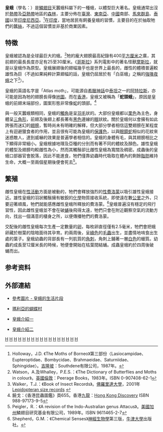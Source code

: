 {{NoteTA
|G1=Butterfly
}}
{{noteTA|G1=U}}
{{Speciesbox 
| taxon = Attacus atlas
| image = [[File:Snake-winged_butterfly.jpg|260px]]
| image_caption = 成蟲
| binomial_authority = [[卡爾·林奈|Linnaeus]], 1758
}}

'''皇蛾'''（學名：{{lang|la|''Attacus atlas''}}）是[[鱗翅目|鱗翅目]]天蠶蛾科屬下的一種蛾，以體型巨大著名。皇蛾通常出沒於[[熱帶|熱帶]]及[[亞熱帶|亞熱帶]]地區的[[森林|森林]]，主要分佈在[[臺灣|臺灣]]、[[東南亞|東南亞]]、[[中國|中國]]南部、[[馬來群島|馬來群島]]、[[泰國|泰國]]以至[[印度尼西亞|印度尼西亞]]。<ref>Holloway，J.D. 《The Moths of Borneo》第三部份〈Lasiocampidae、Eupteroptidae、Bombycidae、Brahmaeidae、Saturniidae、Sphingidae〉。[[吉隆坡|吉隆坡]]：Southdene有限公司，1987年。</ref>在[[印度|印度]]，當地居民有飼養皇蛾的習慣，主要目的在於抽取牠們的蠶[[絲|絲]]，不過這個習慣並非基於商業因素。

== 特徵 ==
皇蛾被認為是全球最巨大的蛾。<ref>Watson，A.及Whalley，P.E.S.：《The Dictionary of Butterflies and Moths in colour》。[[英國|英國]][[倫敦|倫敦]]：Peerage Books，1983年。ISBN 0-907408-62-1</ref>牠的龐大翅膀最高紀錄有400[[平方厘米|平方厘米]]之廣，其前翅的最長長度亦足有25至30厘米。《[[哥斯拉|哥斯拉]]》系列電影中的著名怪獸[[摩斯拉|摩斯拉]]，就是以皇蛾作為原型。皇蛾展翅後的翅幅幾乎也是世界上最長的，雌性的體積普遍較雄性為巨（不過如果純粹計算翅幅的話，皇蛾仍屈居於有「白巫蛾」之稱的[[強喙夜蛾|強喙夜蛾]]之下<ref name=ufrecord>Walker，T.J.：《Book of Insect Records》。[[佛羅里達大學|佛羅里達大學]]，2001年[http://ufbir.ifas.ufl.edu/chap32.htm Lepidopteran size records] {{webarchive|url=https://web.archive.org/web/20080302212157/http://ufbir.ifas.ufl.edu/chap32.htm |date=2008-03-02 }}</ref>）。

皇蛾的英語名字是「Atlas moth」，可能源自[[希臘神話|希臘神話]]中[[泰坦|泰坦]]之一的[[阿特拉斯|阿特拉斯]]，亦可能是因為牠的翅膀長得像[[地圖|地圖]]。而在[[香港|香港]]，皇蛾又被稱為「'''蛇頭蛾'''」，原因是皇蛾的前翅末端部份，圖案形態非常像[[蛇|蛇]]的頭部。<ref>饒戈：《香港昆蟲圖鑑》頁655。香港[[九龍|九龍]]：[http://www.hkdiscovery.com/ Hong Kong Discovery] {{Wayback|url=http://www.hkdiscovery.com/ |date=20080412210433 }}ISBN 988-97173-9-5</ref>

與一般天蠶蛾類相同，皇蛾的[[觸角|觸角]]是呈[[羽毛|羽毛]]狀的。大部份皇蛾都以[[栗色|栗色]]為主色，身體呈[[三角形|三角形]]，前翅及後翅上都長著有[[黑色|黑色]]邊線的[[眼|眼]]狀紋。關於皇蛾何以會擁有如此誇張而迷幻的[[翅膀|翅膀]]，暫時尚未有明確的解釋，但大部分學者相信這雙翅膀在某程度上有迴避獵食者的作用，並且很有可能為皇蛾的[[保護色|保護色]]，以與[[眼鏡蛇|眼鏡蛇]]相似的花紋來迷惑敵人，達到威嚇的效果是普遍學者相信的。皇蛾的身體有毛，與其翅膀相比之下顯得非常細小。皇蛾根據地理及亞種的分別而有著不同的體紋及顏色。雄性皇蛾的體型及翅膀均較雌性為小，然而其觸鬚卻比雌性皇蛾為寬闊及稠密。成蟲後的皇蛾口部器官會脫落，因此不能進食，牠們僅靠幼蟲時代吸取在體內的剩餘[[脂肪|脂肪]]維持生命，大概一至兩個星期後便會死去<ref>Peigler，R.：《A revision of the Indo-Australian genus Attacus》。[[美國|美國]][[加州|加州]]鱗翅目研究基金有限公司，1989年。ISBN 9611465-2-7</ref>。

== 繁殖 ==
雌性皇蛾在[[性行為|性活動]]方面是被動的，牠們會釋放強烈的[[費洛蒙|性費洛蒙]]以吸引雄性皇蛾接近。雄性皇蛾的羽狀觸鬚擁有敏銳的[[化學|化學]]物質接收系統，即使遠在數[[公里|公里]]之外，只要迎著順風，牠們就能感應雌性皇蛾所釋放的費洛蒙。<ref>Shepherd，G.M.：《Chemical Senses》[[神經生物學|神經生物學]]第三版，[[牛津大學|牛津大學]]出版社。</ref>皇蛾普遍沒有穩定的飛行習性，因此雌性皇蛾並不會在破[[蛹|蛹]]後飛得太遠，牠們只會在附近觀察空氣的流動方向，找出一個滿意的棲身之所，以便傳播牠們的費洛蒙。

交配後的雌性皇蛾每次生產一定數量的[[卵|卵]]，每枚卵直徑僅有2.5毫米，牠們會把蛾卵藏於樹葉的陰暗面待其孕育。約兩周後，呈[[綠色|綠色]]的[[毛蟲|毛蟲]]出生，並盡情地啃食出生處的葉子。皇蛾幼蟲的背部長有一列肌質的[[角刺|角刺]]，角刺上鋪著一層[[白色|白色]]的蠟質。幼蟲約成長至12厘米長的時候，牠便會開始在枯葉間結蛹。成蟲皇蛾約於四周後破蛹而出。

== 参考资料 ==
{{reflist}}

== 外部連結 ==
{{commons|Attacus atlas}}
{{species|Attacus atlas}}
*{{en}}[http://cirrusimage.com/Moths_Atlas.htm 參考圖片 - 皇蛾的生活片段] {{Wayback|url=http://cirrusimage.com/Moths_Atlas.htm |date=20060220143556 }}
*{{en}}[http://www.butterflies.be 瑪利亞的蝴蝶村] {{Wayback|url=http://www.butterflies.be/ |date=20200205113000 }}
*{{en}}[https://web.archive.org/web/20010226135233/http://allsands.com/Science/Animals/atlasmoth_vgg_gn.htm 皇蛾介紹一]
*{{en}}[http://www.naturia.per.sg/buloh/inverts/atlas_moth.htm 皇蛾介紹二] {{Wayback|url=http://www.naturia.per.sg/buloh/inverts/atlas_moth.htm |date=20080410005114 }}

{{Taxonbar}}

[[Category:蛇頭蛾屬|H]]
[[Category:中國蝴蝶|H]]
[[Category:香港昆蟲|H]]
[[Category:馬來西亞動物|H]]
[[Category:泰國動物|H]]
[[Category:印尼昆蟲|H]]
[[Category:越南動物|H]]
[[Category:老撾動物|H]]
[[Category:柬埔寨動物|H]]
[[Category:緬甸動物|H]]
[[Category:菲律賓動物|H]]
[[Category:印度蝴蝶|H]]
[[Category:孟加拉國動物|H]]

[[Category:台灣昆蟲|H]]
[[Category:琉球群島動物|H]]
[[Category:_1758年描述的昆虫|H]]
[[Category:_卡尔·林奈命名的生物分类|H]]